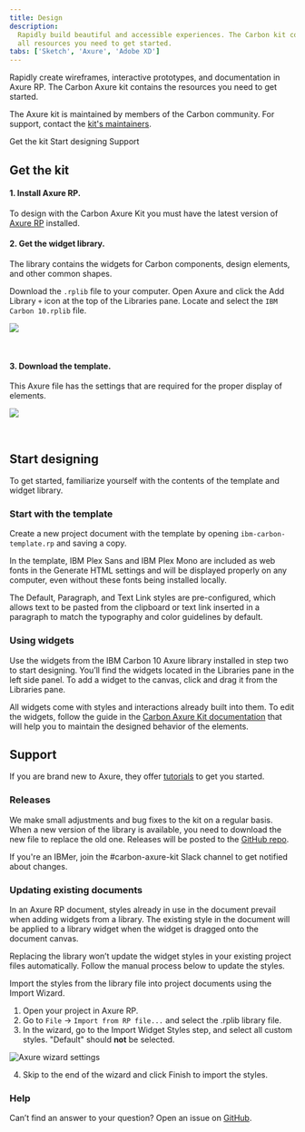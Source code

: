 ```yaml
---
title: Design
description:
  Rapidly build beautiful and accessible experiences. The Carbon kit contains
  all resources you need to get started.
tabs: ['Sketch', 'Axure', 'Adobe XD']
---
```


<PageDescription>

Rapidly create wireframes, interactive prototypes, and documentation in Axure
RP. The Carbon Axure kit contains the resources you need to get started.

</PageDescription>

<InlineNotification>

The Axure kit is maintained by members of the Carbon community. For support,
contact the
[kit's maintainers](https://github.com/IBM/design-kit/issues/new?assignees=csabasipos&labels=kit%3A+axure&template=-axure--carbon-kit.md&title=%5Bcomponent%5D+description+of+issue).

</InlineNotification>

<AnchorLinks>

<AnchorLink>Get the kit</AnchorLink>
<AnchorLink>Start designing</AnchorLink>
<AnchorLink>Support</AnchorLink>

</AnchorLinks>

## Get the kit

#### 1. Install Axure RP.

To design with the Carbon Axure Kit you must have the latest version of
[Axure RP](https://www.axure.com/download) installed.

#### 2. Get the widget library.

The library contains the widgets for Carbon components, design elements, and
other common shapes.

Download the `.rplib` file to your computer. Open Axure and click the Add
Library `+` icon at the top of the Libraries pane. Locate and select the
`IBM Carbon 10.rplib` file.

<Row className="resource-card-group">
<Column colMd={4} colLg={4} noGutterSm>
  <ResourceCard
    subTitle="Get the Axure widget library"
    href="https://github.com/IBM/design-kit/blob/master/Axure/IBM%20Carbon%2010.rplib?raw=true"
    actionIcon="download">

![](/images/axure-icon.png)

  </ResourceCard>
</Column>
</Row>

<br />

#### 3. Download the template.

This Axure file has the settings that are required for the proper display of
elements.

<Row className="resource-card-group">
<Column colMd={4} colLg={4} noGutterSm>
  <ResourceCard
    subTitle="Get the Axure template"
    href="https://github.com/IBM/design-kit/blob/master/Axure/ibm-carbon-template.rp?raw=true"
    actionIcon="download">

![](/images/axure-icon.png)

  </ResourceCard>
</Column>
</Row>

<br />

## Start designing

To get started, familiarize yourself with the contents of the template and
widget library.

### Start with the template

Create a new project document with the template by opening
`ibm-carbon-template.rp` and saving a copy.

In the template, IBM Plex Sans and IBM Plex Mono are included as web fonts in
the Generate HTML settings and will be displayed properly on any computer, even
without these fonts being installed locally.

The Default, Paragraph, and Text Link styles are pre-configured, which allows
text to be pasted from the clipboard or text link inserted in a paragraph to
match the typography and color guidelines by default.

### Using widgets

Use the widgets from the IBM Carbon 10 Axure library installed in step two to
start designing. You’ll find the widgets located in the Libraries pane in the
left side panel. To add a widget to the canvas, click and drag it from the
Libraries pane.

All widgets come with styles and interactions already built into them. To edit
the widgets, follow the guide in the
[Carbon Axure Kit documentation](https://ibm.github.io/design-kit/axure/) that
will help you to maintain the designed behavior of the elements.

## Support

If you are brand new to Axure, they
offer [tutorials](https://docs.axure.com/tutorials/basics/getting-started/) to
get you started.

### Releases

We make small adjustments and bug fixes to the kit on a regular basis. When a
new version of the library is available, you need to download the new file to
replace the old one. Releases will be posted to the
[GitHub repo](https://github.com/IBM/design-kit).

If you're an IBMer, join the #carbon-axure-kit Slack channel to get notified
about changes.

### Updating existing documents

In an Axure RP document, styles already in use in the document prevail when
adding widgets from a library. The existing style in the document will be
applied to a library widget when the widget is dragged onto the document canvas.

Replacing the library won’t update the widget styles in your existing project
files automatically. Follow the manual process below to update the styles.

Import the styles from the library file into project documents using the Import
Wizard.

1. Open your project in Axure RP.
2. Go to `File` → `Import from RP file...` and select the .rplib library file.
3. In the wizard, go to the Import Widget Styles step, and select all custom
   styles. "Default" should **not** be selected.

<Row>
<Column colLg={8}>

![Axure wizard settings](images/axure-updates.png)

</Column>
</Row>

4. Skip to the end of the wizard and click Finish to import the styles.

### Help

Can’t find an answer to your question? Open an issue on
[GitHub](https://github.com/IBM/design-kit/issues/new?assignees=csabasipos&labels=kit%3A+axure&template=-axure--carbon-kit.md&title=%5Bcomponent%5D+description+of+issue).
